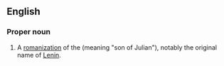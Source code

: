 ==English==

===Proper noun===
{{en-proper noun}}

# A [[romanization]] of the {{etyl|ru}} {{namecatboiler|ru|surname}} {{term|Ульянов|lang=ru}} (meaning "son of Julian"), notably the original name of [[Lenin]].
